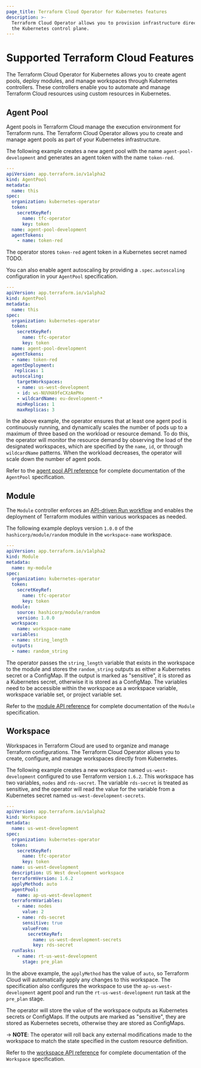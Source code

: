 ```yaml
---
page_title: Terraform Cloud Operator for Kubernetes features
description: >-
  Terraform Cloud Operator allows you to provision infrastructure directly from
  the Kubernetes control plane.
---
```


# Supported Terraform Cloud Features

The Terraform Cloud Operator for Kubernetes allows you to create agent pools, deploy modules, and manage workspaces through Kubernetes controllers. These controllers enable you to automate and manage Terraform Cloud resources using custom resources in Kubernetes.

## Agent Pool

Agent pools in Terraform Cloud manage the execution environment for Terraform runs. The Terraform Cloud Operator allows you to create and manage agent pools as part of your Kubernetes infrastructure.

The following example creates a new agent pool with the name `agent-pool-development` and generates an agent token with the name `token-red`.

```yaml
---
apiVersion: app.terraform.io/v1alpha2
kind: AgentPool
metadata:
  name: this
spec:
  organization: kubernetes-operator
  token:
    secretKeyRef:
      name: tfc-operator
      key: token
  name: agent-pool-development
  agentTokens:
    - name: token-red
```

The operator stores `token-red` agent token in a Kubernetes secret named TODO.

You can also enable agent autoscaling by providing a `.spec.autoscaling` configuration in your `AgentPool` specification.

<CodeBlockConfig highlight="17-23">

```yaml
---
apiVersion: app.terraform.io/v1alpha2
kind: AgentPool
metadata:
  name: this
spec:
  organization: kubernetes-operator
  token:
    secretKeyRef:
      name: tfc-operator
      key: token
  name: agent-pool-development
  agentTokens:
  - name: token-red
  agentDeployment:
   replicas: 1
  autoscaling:
    targetWorkspaces:
    - name: us-west-development
    - id: ws-NUVHA9feCXzAmPHx
    - wildcardName: eu-development-*
    minReplicas: 1
    maxReplicas: 3
```

</CodeBlockConfig>

In the above example, the operator ensures that at least one agent pod is continuously running, and dynamically scales the number of pods up to a maximum of three based on the workload or resource demand. To do this, the operator will monitor the resource demand by observing the load of the designated workspaces, which are specified by the `name`, `id`, or through `wildcardName` patterns. When the workload decreases, the operator will scale down the number of agent pods.

Refer to the [agent pool API reference](/terraform/cloud-docs/integrations/kubernetes/api-reference#agentpool) for complete documentation of the `AgentPool` specification.

## Module

The `Module` controller enforces an [API-driven Run workflow](/terraform/cloud-docs/run/api) and enables the deployment of Terraform modules within various workspaces as needed.

The following example deploys version `1.0.0` of the `hashicorp/module/random` module in the `workspace-name` workspace.

```yaml
---
apiVersion: app.terraform.io/v1alpha2
kind: Module
metadata:
  name: my-module
spec:
  organization: kubernetes-operator
  token:
    secretKeyRef:
      name: tfc-operator
      key: token
  module:
    source: hashicorp/module/random
    version: 1.0.0
  workspace:
    name: workspace-name
  variables:
  - name: string_length
  outputs:
  - name: random_string
```

The operator passes the `string_length` variable that exists in the workspace to the module and stores the `random_string` outputs as either a Kubernetes secret or a ConfigMap. If the output is marked as "sensitive", it is stored as a Kubernetes secret, otherwise it is stored as a ConfigMap. The variables need to be accessible within the workspace as a workspace variable, workspace variable set, or project variable set.

Refer to the [module API reference](/terraform/cloud-docs/integrations/kubernetes/api-reference#module) for complete documentation of the `Module` specification.

## Workspace

Workspaces in Terraform Cloud are used to organize and manage Terraform configurations. The Terraform Cloud Operator allows you to create, configure, and manage workspaces directly from Kubernetes.

The following example creates a new workspace named `us-west-development` configured to use Terraform version `1.6.2`. This workspace has two variables, `nodes` and `rds-secret`. The variable `rds-secret` is treated as sensitive, and the operator will read the value for the variable from a Kubernetes secret named `us-west-development-secrets`.

```yaml
---
apiVersion: app.terraform.io/v1alpha2
kind: Workspace
metadata:
  name: us-west-development
spec:
  organization: kubernetes-operator
  token:
    secretKeyRef:
      name: tfc-operator
      key: token
  name: us-west-development
  description: US West development workspace
  terraformVersion: 1.6.2
  applyMethod: auto
  agentPool:
    name: ap-us-west-development
  terraformVariables:
    - name: nodes
      value: 2
    - name: rds-secret
      sensitive: true
      valueFrom:
        secretKeyRef:
          name: us-west-development-secrets
          key: rds-secret
  runTasks:
    - name: rt-us-west-development
      stage: pre_plan
```

In the above example, the `applyMethod` has the value of `auto`, so Terraform Cloud will automatically apply any changes to this workspace. The specification also configures the workspace to use the `ap-us-west-development` agent pool and run the `rt-us-west-development` run task at the `pre_plan` stage.

The operator will store the value of the workspace outputs as Kubernetes secrets or ConfigMaps. If the outputs are marked as "sensitive", they are stored as Kubernetes secrets, otherwise they are stored as ConfigMaps.

-> **NOTE**: The operator will roll back any external modifications made to the workspace to match the state specified in the custom resource definition.

Refer to the [workspace API reference](/terraform/cloud-docs/integrations/kubernetes/api-reference#workspace) for complete documentation of the `Workspace` specification.
